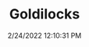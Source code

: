 ---
width: 1333
height: 2000
title: Goldilocks
description: 911 in a gold color
date: 2/24/2022 12:10:31 PM
cameraMake: Sony
cameraModel: ILCE-7M3
lens: FE 35mm F1.4 GM
settingsfStop: f/6.3
settingsISO: ISO 100
settingsShutter: 1/50
settingsFocalLength: 35 mm
---